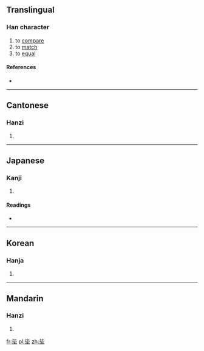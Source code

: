 ==Translingual==

===Han character===
{{Han char|rn=32|rad=土|as=04|sn=7|four=2110<sub>4</sub>|canj=心心土 (PPG)|ids=⿱[[比]][[土]]}}

# to [[compare]]
# to [[match]]
# to [[equal]]

====References====
* {{Han ref|kx=0226.020|dkj=04933|dj=0461.010|hdz=10422.080|uh=5752|ud=22354|bh=CAAF|bd=51887}}

----

==Cantonese==

===Hanzi===
{{yue-hanzi|jyut=[[bai6]], [[bei2]]|y=bai6, bei2}}

# {{defn|lang=yue|sort=土04}}

----

==Japanese==

===Kanji===
{{ja-kanji|grade=|rs=土04}}

# {{defn|lang=ja|sort=土04}}

====Readings====
* {{ja-readings|on=[[ひ]] (hi), [[び]] (bi)|kun=[[きじはし]] (kijihashi)}}

----

==Korean==

===Hanja===
{{ko-hanja|hangeul=비|rv=bi|mr=pi}}

# {{defn|lang=ko|sort=土04}}

----

==Mandarin==

===Hanzi===
{{cmn-hanzi|pin=[[bì]] ([[bi4]])|wg=pi<sup>4</sup>}}

# {{defn|lang=cmn|sort=土04}}

[[fr:坒]]
[[pl:坒]]
[[zh:坒]]